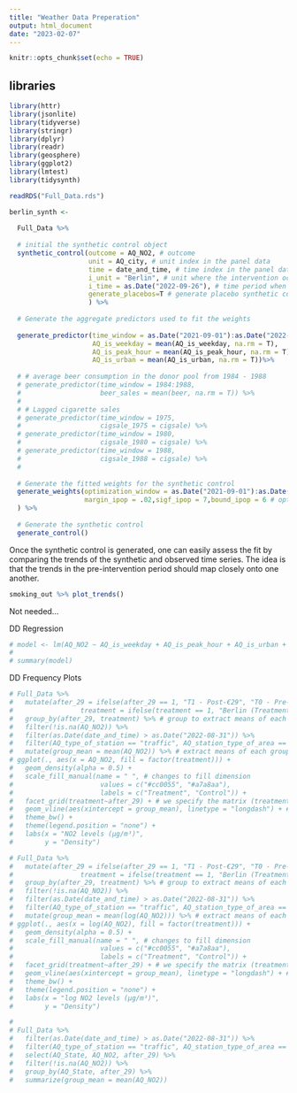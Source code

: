 ```yaml
---
title: "Weather Data Preperation"
output: html_document
date: "2023-02-07"
---
```


```r
knitr::opts_chunk$set(echo = TRUE)
```

## libraries

```r
library(httr)
library(jsonlite)
library(tidyverse)
library(stringr)
library(dplyr)
library(readr)
library(geosphere)
library(ggplot2)
library(lmtest)
library(tidysynth)
```

```r
readRDS("Full_Data.rds")
```



```r

berlin_synth <-
  
  Full_Data %>%
  
  # initial the synthetic control object
  synthetic_control(outcome = AQ_NO2, # outcome
                    unit = AQ_city, # unit index in the panel data
                    time = date_and_time, # time index in the panel data
                    i_unit = "Berlin", # unit where the intervention occurred
                    i_time = as.Date("2022-09-26"), # time period when the intervention occurred
                    generate_placebos=T # generate placebo synthetic controls (for inference)
                    ) %>%
  
  # Generate the aggregate predictors used to fit the weights
  
  generate_predictor(time_window = as.Date("2021-09-01"):as.Date("2022-09-26"),
                     AQ_is_weekday = mean(AQ_is_weekday, na.rm = T),
                     AQ_is_peak_hour = mean(AQ_is_peak_hour, na.rm = T),
                     AQ_is_urban = mean(AQ_is_urban, na.rm = T))%>%
  
  # # average beer consumption in the donor pool from 1984 - 1988
  # generate_predictor(time_window = 1984:1988,
  #                    beer_sales = mean(beer, na.rm = T)) %>%
  # 
  # # Lagged cigarette sales 
  # generate_predictor(time_window = 1975,
  #                    cigsale_1975 = cigsale) %>%
  # generate_predictor(time_window = 1980,
  #                    cigsale_1980 = cigsale) %>%
  # generate_predictor(time_window = 1988,
  #                    cigsale_1988 = cigsale) %>%
  # 
  
  # Generate the fitted weights for the synthetic control
  generate_weights(optimization_window = as.Date("2021-09-01"):as.Date("2022-09-26"), # time to use in the optimization task
                   margin_ipop = .02,sigf_ipop = 7,bound_ipop = 6 # optimizer options
  ) %>%
  
  # Generate the synthetic control
  generate_control()
```



Once the synthetic control is generated, one can easily assess the fit by comparing the trends of the synthetic and observed time series.  The idea is that the trends in the pre-intervention period should map closely onto one another.

```r
smoking_out %>% plot_trends()
```





Not needed... 


DD Regression

```r

# model <- lm(AQ_NO2 ~ AQ_is_weekday + AQ_is_peak_hour + AQ_is_urban + AQ_is_traffic + AQ_city + FP_diesel_avg + W_precipitation + W_air_temperature + W_wind_speed + is_school_holiday + treatment + after_29 + (treatment*after_29), data = Full_Data)
# 
# summary(model)
```


DD Frequency Plots

```r
# Full_Data %>% 
#   mutate(after_29 = ifelse(after_29 == 1, "T1 - Post-€29", "T0 - Pre-€29"), # create more meaningful labels
#                 treatment = ifelse(treatment == 1, "Berlin (Treatment)", "Hamburg (Control)")) %>%
#   group_by(after_29, treatment) %>% # group to extract means of each group at each time
#   filter(!is.na(AQ_NO2)) %>% 
#   filter(as.Date(date_and_time) > as.Date("2022-08-31")) %>% 
#   filter(AQ_type_of_station == "traffic", AQ_station_type_of_area == "urban", AQ_is_weekday == 1, AQ_is_peak_hour == 1) %>% 
#   mutate(group_mean = mean(AQ_NO2)) %>% # extract means of each group at each time
# ggplot(., aes(x = AQ_NO2, fill = factor(treatment))) +
#   geom_density(alpha = 0.5) +
#   scale_fill_manual(name = " ", # changes to fill dimension
#                      values = c("#cc0055", "#a7a8aa"),
#                      labels = c("Treatment", "Control")) +
#   facet_grid(treatment~after_29) + # we specify the matrix (treatment and after_29)
#   geom_vline(aes(xintercept = group_mean), linetype = "longdash") + # add vertical line with the mean
#   theme_bw() +
#   theme(legend.position = "none") +
#   labs(x = "NO2 levels (µg/m³)",
#        y = "Density") 
```

```r
# Full_Data %>% 
#   mutate(after_29 = ifelse(after_29 == 1, "T1 - Post-€29", "T0 - Pre-€29"), # create more meaningful labels
#                 treatment = ifelse(treatment == 1, "Berlin (Treatment)", "Hamburg (Control)")) %>%
#   group_by(after_29, treatment) %>% # group to extract means of each group at each time
#   filter(!is.na(AQ_NO2)) %>% 
#   filter(as.Date(date_and_time) > as.Date("2022-08-31")) %>% 
#   filter(AQ_type_of_station == "traffic", AQ_station_type_of_area == "urban", AQ_is_weekday == 1, AQ_is_peak_hour == 1) %>% 
#   mutate(group_mean = mean(log(AQ_NO2))) %>% # extract means of each group at each time
# ggplot(., aes(x = log(AQ_NO2), fill = factor(treatment))) +
#   geom_density(alpha = 0.5) +
#   scale_fill_manual(name = " ", # changes to fill dimension
#                      values = c("#cc0055", "#a7a8aa"),
#                      labels = c("Treatment", "Control")) +
#   facet_grid(treatment~after_29) + # we specify the matrix (treatment and after_29)
#   geom_vline(aes(xintercept = group_mean), linetype = "longdash") + # add vertical line with the mean
#   theme_bw() +
#   theme(legend.position = "none") +
#   labs(x = "log NO2 levels (µg/m³)",
#        y = "Density") 
```

```r
# 
# Full_Data %>% 
#   filter(as.Date(date_and_time) > as.Date("2022-08-31")) %>% 
#   filter(AQ_type_of_station == "traffic", AQ_station_type_of_area == "urban", AQ_is_weekday == 1, AQ_is_peak_hour == 1) %>% 
#   select(AQ_State, AQ_NO2, after_29) %>% 
#   filter(!is.na(AQ_NO2)) %>% 
#   group_by(AQ_State, after_29) %>% 
#   summarize(group_mean = mean(AQ_NO2))

```